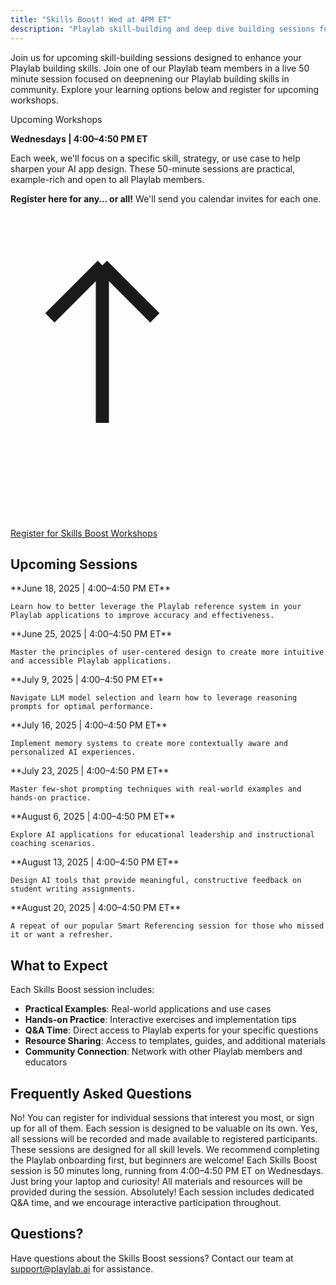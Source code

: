 ```yaml
---
title: "Skills Boost! Wed at 4PM ET"
description: "Playlab skill-building and deep dive building sessions for Playlabbers"
---
```


Join us for upcoming skill-building sessions designed to enhance your Playlab building skills. Join one of our Playlab team members in a live 50 minute session focused on deepnening our Playlab building skills in community. Explore your learning options below and register for upcoming workshops.

<Icon icon="users-rectangle" size="24" className="inline-block align-text-bottom" /> Upcoming Workshops

**Wednesdays | 4:00–4:50 PM ET**

Each week, we'll focus on a specific skill, strategy, or use case to help sharpen your AI app design. These 50-minute sessions are practical, example-rich and open to all Playlab members.

**Register here for any… or all!** We'll send you calendar invites for each one.

<div className="text-center">
  <a className="px-2 py-1.5 text-sm rounded-md bg-amber-400 text-black hover:bg-amber-300 inline-flex items-center font-bold" href="https://docs.google.com/forms/d/e/1FAIpQLSce-Y5PVahPg-ky1mgYWdtbcgLiaToaFZ_dj5ZUqKEc_xwOoQ/viewform">
    <svg className="w-4 h-4 mr-1.5" viewBox="0 0 24 24" fill="none" xmlns="http://www.w3.org/2000/svg">
      <path d="M7 16V4m0 0L3 8m4-4l4 4" stroke="currentColor" strokeWidth="2" strokeLinecap="round" strokeLinejoin="round"/>
    </svg>
    Register for Skills Boost Workshops
  </a>
</div>

## <Icon icon="calendar" size="24" className="inline-block align-text-bottom" /> Upcoming Sessions

<CardGroup cols={1}>
  <Card title="Smart Referencing" icon="1" className="bg-blue-50">
    **June 18, 2025 | 4:00–4:50 PM ET**
    
    Learn how to better leverage the Playlab reference system in your Playlab applications to improve accuracy and effectiveness.
  </Card>
  
  <Card title="Designing for Usability" icon="2" className="bg-green-50">
    **June 25, 2025 | 4:00–4:50 PM ET**
    
    Master the principles of user-centered design to create more intuitive and accessible Playlab applications.
  </Card>
  
  <Card title="Choosing the Right Model" icon="3" className="bg-purple-50">
    **July 9, 2025 | 4:00–4:50 PM ET**
    
    Navigate LLM model selection and learn how to leverage reasoning prompts for optimal performance.
  </Card>
  
  <Card title="Using Memory to Improve Functionality" icon="4" className="bg-orange-50">
    **July 16, 2025 | 4:00–4:50 PM ET**
    
    Implement memory systems to create more contextually aware and personalized AI experiences.
  </Card>
  
  <Card title="Few-Shot Prompting in Action" icon="5" className="bg-red-50">
    **July 23, 2025 | 4:00–4:50 PM ET**
    
    Master few-shot prompting techniques with real-world examples and hands-on practice.
  </Card>
  
  <Card title="Instructional Coaching + Leadership Use Cases" icon="6" className="bg-indigo-50">
    **August 6, 2025 | 4:00–4:50 PM ET**
    
    Explore AI applications for educational leadership and instructional coaching scenarios.
  </Card>
  
  <Card title="Feedback for Student Writing" icon="7" className="bg-yellow-50">
    **August 13, 2025 | 4:00–4:50 PM ET**
    
    Design AI tools that provide meaningful, constructive feedback on student writing assignments.
  </Card>
  
  <Card title="Smart Referencing (Repeat Session)" icon="8" className="bg-teal-50">
    **August 20, 2025 | 4:00–4:50 PM ET**
    
    A repeat of our popular Smart Referencing session for those who missed it or want a refresher.
  </Card>
</CardGroup>

## <Icon icon="lightbulb" size="24" className="inline-block align-text-bottom" /> What to Expect

Each Skills Boost session includes:

- **Practical Examples**: Real-world applications and use cases
- **Hands-on Practice**: Interactive exercises and implementation tips
- **Q&A Time**: Direct access to Playlab experts for your specific questions
- **Resource Sharing**: Access to templates, guides, and additional materials
- **Community Connection**: Network with other Playlab members and educators

## <Icon icon="question-circle" size="24" className="inline-block align-text-bottom" /> Frequently Asked Questions

<AccordionGroup>
  <Accordion title="Do I need to attend all sessions?">
    No! You can register for individual sessions that interest you most, or sign up for all of them. Each session is designed to be valuable on its own.
  </Accordion>
  
  <Accordion title="Will sessions be recorded?">
    Yes, all sessions will be recorded and made available to registered participants.
  </Accordion>
  
  <Accordion title="Do I need prior experience with AI?">
    These sessions are designed for all skill levels. We recommend completing the Playlab onboarding first, but beginners are welcome!
  </Accordion>
  
  <Accordion title="How long is each session?">
    Each Skills Boost session is 50 minutes long, running from 4:00–4:50 PM ET on Wednesdays.
  </Accordion>
  
  <Accordion title="What materials do I need?">
    Just bring your laptop and curiosity! All materials and resources will be provided during the session.
  </Accordion>
  
  <Accordion title="Can I ask questions during the session?">
    Absolutely! Each session includes dedicated Q&A time, and we encourage interactive participation throughout.
  </Accordion>
</AccordionGroup>

## <Icon icon="envelope" size="24" className="inline-block align-text-bottom" /> Questions?

Have questions about the Skills Boost sessions? Contact our team at [support@playlab.ai](mailto:support@playlab.ai) for assistance.